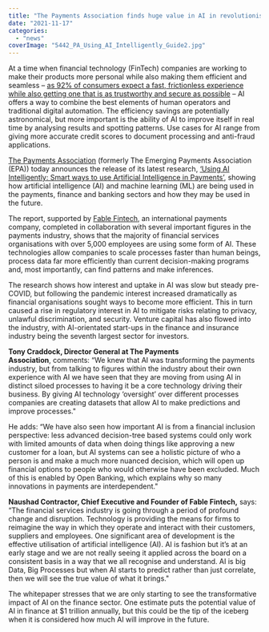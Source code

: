 ```yaml
---
title: "The Payments Association finds huge value in AI in revolutionising payments"
date: "2021-11-17"
categories: 
  - "news"
coverImage: "5442_PA_Using_AI_Intelligently_Guide2.jpg"
---
```


At a time when financial technology (FinTech) companies are working to make their products more personal while also making them efficient and seamless – [as 92% of consumers expect a fast, frictionless experience while also getting one that is as trustworthy and secure as possible](https://eur02.safelinks.protection.outlook.com/?url=https%3A%2F%2Fwww.mytotalretail.com%2Farticle%2Fsurvey-modern-consumers-demand-fast-and-secure-digital-experiences%2F&data=04%7C01%7Cscott%40skyparlour.com%7C742c286458874829b58908d9a9a5c07d%7C44a57925ee474bfcbf9fe6b2de1dca4c%7C0%7C0%7C637727351629717851%7CUnknown%7CTWFpbGZsb3d8eyJWIjoiMC4wLjAwMDAiLCJQIjoiV2luMzIiLCJBTiI6Ik1haWwiLCJXVCI6Mn0%3D%7C3000&sdata=Us6zL54zxN8Gs8q4DBzfZbIoasYcE0%2FyVW%2BizYnj9Ds%3D&reserved=0) – AI offers a way to combine the best elements of human operators and traditional digital automation. The efficiency savings are potentially astronomical, but more important is the ability of AI to improve itself in real time by analysing results and spotting patterns. Use cases for AI range from giving more accurate credit scores to document processing and anti-fraud applications.

[The Payments Association](https://eur02.safelinks.protection.outlook.com/?url=https%3A%2F%2Fthepaymentsassociation.org%2F&data=04%7C01%7Cscott%40skyparlour.com%7C742c286458874829b58908d9a9a5c07d%7C44a57925ee474bfcbf9fe6b2de1dca4c%7C0%7C0%7C637727351629697939%7CUnknown%7CTWFpbGZsb3d8eyJWIjoiMC4wLjAwMDAiLCJQIjoiV2luMzIiLCJBTiI6Ik1haWwiLCJXVCI6Mn0%3D%7C3000&sdata=oc4ShGBfx33o0Wk7HXXNVQn1F3L4B%2FiT4jQQxl%2FfaCQ%3D&reserved=0) (formerly The Emerging Payments Association (EPA)) today announces the release of its latest research, [‘Using AI Intelligently: Smart ways to use Artificial Intelligence in Payments’](https://eur02.safelinks.protection.outlook.com/?url=https%3A%2F%2Fbit.ly%2F3FozkRt&data=04%7C01%7Cscott%40skyparlour.com%7C742c286458874829b58908d9a9a5c07d%7C44a57925ee474bfcbf9fe6b2de1dca4c%7C0%7C0%7C637727351629707893%7CUnknown%7CTWFpbGZsb3d8eyJWIjoiMC4wLjAwMDAiLCJQIjoiV2luMzIiLCJBTiI6Ik1haWwiLCJXVCI6Mn0%3D%7C3000&sdata=rZYOEZx8672od%2BiMTv6qODANq5D%2BrJvqpWVM2UeTQKk%3D&reserved=0), showing how artificial intelligence (AI) and machine learning (ML) are being used in the payments, finance and banking sectors and how they may be used in the future.

The report, supported by [Fable Fintech](https://eur02.safelinks.protection.outlook.com/?url=https%3A%2F%2Fwww.fablefintech.com%2F&data=04%7C01%7Cscott%40skyparlour.com%7C742c286458874829b58908d9a9a5c07d%7C44a57925ee474bfcbf9fe6b2de1dca4c%7C0%7C0%7C637727351629717851%7CUnknown%7CTWFpbGZsb3d8eyJWIjoiMC4wLjAwMDAiLCJQIjoiV2luMzIiLCJBTiI6Ik1haWwiLCJXVCI6Mn0%3D%7C3000&sdata=DzyCFksnfr2fq0ZGtupjE9U5ny1EwoiAc9BchBHWSts%3D&reserved=0), an international payments company, completed in collaboration with several important figures in the payments industry, shows that the majority of financial services organisations with over 5,000 employees are using some form of AI. These technologies allow companies to scale processes faster than human beings, process data far more efficiently than current decision-making programs and, most importantly, can find patterns and make inferences.

The research shows how interest and uptake in AI was slow but steady pre-COVID, but following the pandemic interest increased dramatically as financial organisations sought ways to become more efficient. This in turn caused a rise in regulatory interest in AI to mitigate risks relating to privacy, unlawful discrimination, and security. Venture capital has also flowed into the industry, with AI-orientated start-ups in the finance and insurance industry being the seventh largest sector for investors.

**Tony Craddock, Director General at The Payments Association**, comments: “We knew that AI was transforming the payments industry, but from talking to figures within the industry about their own experience with AI we have seen that they are moving from using AI in distinct siloed processes to having it be a core technology driving their business. By giving AI technology ‘oversight’ over different processes companies are creating datasets that allow AI to make predictions and improve processes."

He adds: “We have also seen how important AI is from a financial inclusion perspective: less advanced decision-tree based systems could only work with limited amounts of data when doing things like approving a new customer for a loan, but AI systems can see a holistic picture of who a person is and make a much more nuanced decision, which will open up financial options to people who would otherwise have been excluded. Much of this is enabled by Open Banking, which explains why so many innovations in payments are interdependent."

**Naushad Contractor, Chief Executive and Founder of Fable Fintech,** says: “The financial services industry is going through a period of profound change and disruption. Technology is providing the means for firms to reimagine the way in which they operate and interact with their customers, suppliers and employees. One significant area of development is the effective utilisation of artificial intelligence (AI). AI is fashion but it’s at an early stage and we are not really seeing it applied across the board on a consistent basis in a way that we all recognise and understand. AI is big Data, Big Processes but when AI starts to predict rather than just correlate, then we will see the true value of what it brings."

The whitepaper stresses that we are only starting to see the transformative impact of AI on the finance sector. One estimate puts the potential value of AI in finance at $1 trillion annually, but this could be the tip of the iceberg when it is considered how much AI will improve in the future.
